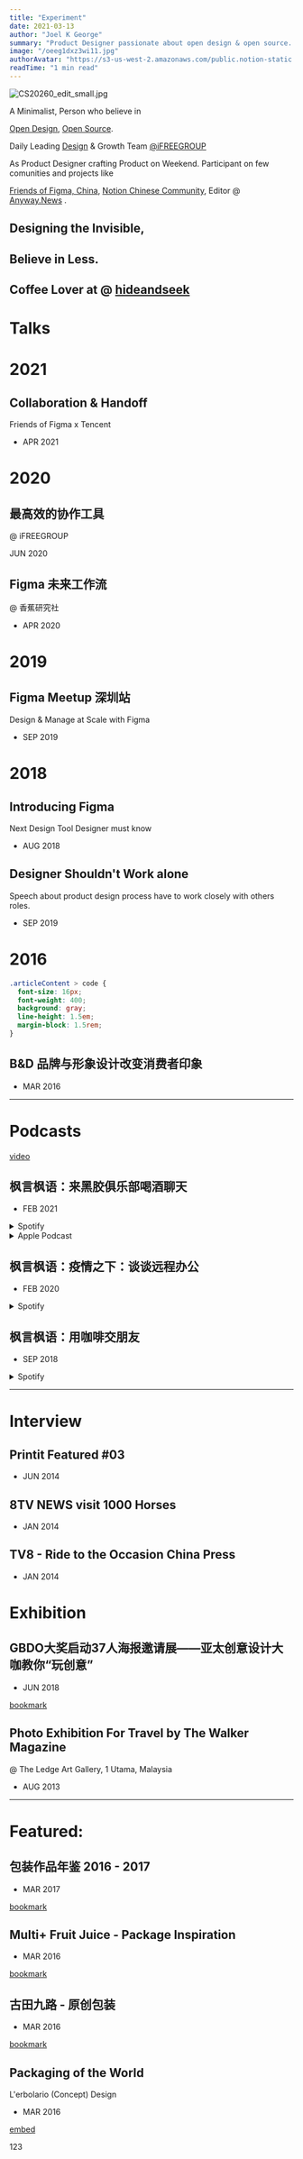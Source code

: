 ```yaml
---
title: "Experiment"
date: 2021-03-13
author: "Joel K George"
summary: "Product Designer passionate about open design & open source. Leading design at iFREEGROUP.  Active in Figma & design communities. Speaks on collaboration & design tools."
image: "/oeeg1dxz3wi11.jpg"
authorAvatar: "https://s3-us-west-2.amazonaws.com/public.notion-static.com/410df4f9-8c6d-4a2d-9d15-5c2a0545dac7/IMG_2909.png"
readTime: "1 min read"
---
```


![CS20260_edit_small.jpg](https://prod-files-secure.s3.us-west-2.amazonaws.com/8e8ba172-607a-45f2-8a91-3a9ecedf138d/e96d5992-109e-4fa7-a4b4-ec5d2422e63d/CS20260_edit_small.jpg?X-Amz-Algorithm=AWS4-HMAC-SHA256&X-Amz-Content-Sha256=UNSIGNED-PAYLOAD&X-Amz-Credential=AKIAT73L2G45HZZMZUHI%2F20240607%2Fus-west-2%2Fs3%2Faws4_request&X-Amz-Date=20240607T124643Z&X-Amz-Expires=3600&X-Amz-Signature=45c87a97353f742798467fefffdde9a1d914ccf4dfea5e03de4e174a85f5740f&X-Amz-SignedHeaders=host&x-id=GetObject)


A Minimalist, Person who believe in


[Open Design](http://figma.com/@clu), [Open Source](https://github.com/designedbyclu). 


Daily Leading [Design](https://ifreegroup.design/) & Growth Team [@iFREEGROUP](https://www.ifreegroup.com/)


As Product Designer crafting Product on Weekend. Participant on few comunities and projects like


[Friends of Figma, China](https://friends.figma.com/guangzhou/), [Notion Chinese Community](https://notion.cx/), Editor @ [Anyway.News](https://anyway.fm/news.php) .


## Designing the Invisible,


## Believe in Less.


## Coffee Lover at @ [hideandseek ](https://instagram.com/hideandseekcoffee_)


# Talks


# 2021


## Collaboration & Handoff


Friends of Figma x Tencent


- APR 2021


# 2020


## 最高效的协作工具


@ iFREEGROUP


JUN 2020


## Figma 未来工作流


@ 香蕉研究社


- APR 2020 


# 2019


## Figma Meetup 深圳站


Design & Manage at Scale with Figma


- SEP 2019


# 2018


## Introducing Figma 


Next Design Tool Designer must know


- AUG 2018


## Designer Shouldn't Work alone


Speech about product design process have to work closely with others roles.


- SEP 2019


# 2016


```css
.articleContent > code {
  font-size: 16px;
  font-weight: 400;
  background: gray;
  line-height: 1.5em;
  margin-block: 1.5rem;
}
```


## B&D 品牌与形象设计改变消费者印象


- MAR 2016


---


# Podcasts


[video](https://www.youtube.com/embed/aeae-sITqEA?si=kK4R1CfIQ9Kkr9OB)


## 枫言枫语：来黑胶俱乐部喝酒聊天


- FEB 2021

<details>
<summary>Spotify</summary>

[embed](https://open.spotify.com/embed-podcast/episode/7LrmYHXF6nRLaf5BbI5Gd1?theme=0&amp;t=0)


</details>

<details>
<summary>Apple Podcast</summary>

[bookmark](https://podcasts.apple.com/us/podcast/%E6%9E%AB%E8%A8%80%E6%9E%AB%E8%AF%AD/id1069600190?i=1000508868117)


</details>


## 枫言枫语：疫情之下：谈谈远程办公


- FEB 2020

<details>
<summary>Spotify</summary>

[embed](https://open.spotify.com/embed/episode/2yYl3cW1Hue3cgXpAUzJFh?t=0)


</details>


## 枫言枫语：用咖啡交朋友 


- SEP 2018

<details>
<summary>Spotify</summary>

[embed](https://open.spotify.com/embed/episode/5IMLOYzQ1oDzX7YV1snFRp?t=0)


</details>


---


# Interview


## Printit Featured #03


- JUN 2014


## 8TV NEWS visit 1000 Horses


- JAN 2014


## TV8 - Ride to the Occasion  China Press


- JAN 2014


# Exhibition


## GBDO大奖启动37人海报邀请展——亚太创意设计大咖教你“玩创意”


- JUN 2018


[bookmark](https://mp.weixin.qq.com/s/vNhuxxjmaMOBLd8EHJw4oA)


## Photo Exhibition For Travel by The Walker Magazine


@ The Ledge Art Gallery, 1 Utama, Malaysia


- AUG 2013


---


# Featured:


## 包装作品年鉴 2016 - 2017


- MAR 2017


[bookmark](https://mp.weixin.qq.com/s/z5uMH7oy1Y7Oc3v98BDrqw)


## Multi+ Fruit Juice - Package Inspiration


- MAR 2016


[bookmark](https://packageinspiration.com/multi-fruit-juice/)


## 古田九路 - 原创包装


- MAR 2016


[bookmark](https://mp.weixin.qq.com/s/0hO7Pp3uk5bQfvvFgOYeug)


## Packaging of the World


L'erbolario (Concept) Design


- MAR 2016


[embed](https://codepen.io/sanjib104/pen/NWpQMrr)


123

